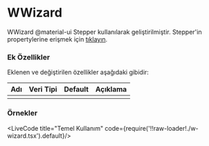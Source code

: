 
# WWizard

WWizard @material-ui Stepper kullanılarak geliştirilmiştir.
Stepper'in propertylerine erişmek için [tıklayın](https://material-ui.com/api/stepper/).


### Ek Özellikler

Eklenen ve değiştirilen özellikler aşağıdaki gibidir:

| Adı                 | Veri Tipi                                                     | Default | Açıklama                                        |
|:--------------------|:--------------------------------------------------------------|:--------|:------------------------------------------------|
|                     |                                                               |         |                                                 |


### Örnekler

<LiveCode title="Temel Kullanım" code={require('!!raw-loader!./w-wizard.tsx').default}/>